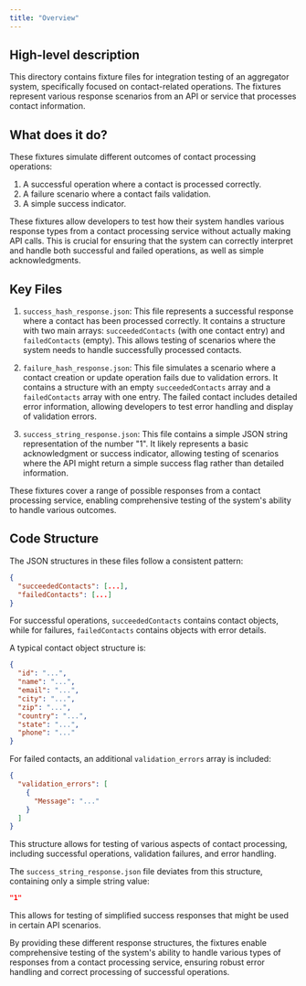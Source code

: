 ```yaml
---
title: "Overview"
---
```


## High-level description
This directory contains fixture files for integration testing of an aggregator system, specifically focused on contact-related operations. The fixtures represent various response scenarios from an API or service that processes contact information.

## What does it do?
These fixtures simulate different outcomes of contact processing operations:

1. A successful operation where a contact is processed correctly.
2. A failure scenario where a contact fails validation.
3. A simple success indicator.

These fixtures allow developers to test how their system handles various response types from a contact processing service without actually making API calls. This is crucial for ensuring that the system can correctly interpret and handle both successful and failed operations, as well as simple acknowledgments.

## Key Files

1. `success_hash_response.json`: 
   This file represents a successful response where a contact has been processed correctly. It contains a structure with two main arrays: `succeededContacts` (with one contact entry) and `failedContacts` (empty). This allows testing of scenarios where the system needs to handle successfully processed contacts.

2. `failure_hash_response.json`: 
   This file simulates a scenario where a contact creation or update operation fails due to validation errors. It contains a structure with an empty `succeededContacts` array and a `failedContacts` array with one entry. The failed contact includes detailed error information, allowing developers to test error handling and display of validation errors.

3. `success_string_response.json`: 
   This file contains a simple JSON string representation of the number "1". It likely represents a basic acknowledgment or success indicator, allowing testing of scenarios where the API might return a simple success flag rather than detailed information.

These fixtures cover a range of possible responses from a contact processing service, enabling comprehensive testing of the system's ability to handle various outcomes.

## Code Structure

The JSON structures in these files follow a consistent pattern:

```json
{
  "succeededContacts": [...],
  "failedContacts": [...]
}
```

For successful operations, `succeededContacts` contains contact objects, while for failures, `failedContacts` contains objects with error details.

A typical contact object structure is:

```json
{
  "id": "...",
  "name": "...",
  "email": "...",
  "city": "...",
  "zip": "...",
  "country": "...",
  "state": "...",
  "phone": "..."
}
```

For failed contacts, an additional `validation_errors` array is included:

```json
{
  "validation_errors": [
    {
      "Message": "..."
    }
  ]
}
```

This structure allows for testing of various aspects of contact processing, including successful operations, validation failures, and error handling.

The `success_string_response.json` file deviates from this structure, containing only a simple string value:

```json
"1"
```

This allows for testing of simplified success responses that might be used in certain API scenarios.

By providing these different response structures, the fixtures enable comprehensive testing of the system's ability to handle various types of responses from a contact processing service, ensuring robust error handling and correct processing of successful operations.